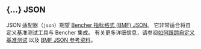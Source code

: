 ## \{...\} JSON

JSON 适配器（`json`）期望 [Bencher 指标格式 (BMF) JSON][bmf]。
它非常适合将自定义基准测试工具与 Bencher 集成。
有关更多详细信息，请参阅[如何跟踪自定义基准测试][custom benchmarks]
以及 [BMF JSON 参考资料][bmf]。

[bmf]: /zh/docs/reference/bencher-metric-format/
[bencher run]: /zh/docs/explanation/bencher-run/#benchmark-command
[custom benchmarks]: /zh/docs/how-to/track-custom-benchmarks/